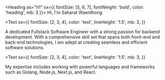 
<Heading as="h1" sx={{ fontSize: [5, 6, 7], fontWeight: 'bold', color: 'heading', mb: 3 }}>
  Hi, I'm Saharat Waenthong
</Heading>

<Text
  sx={{
    fontSize: [2, 3, 4],
    color: 'text',
    lineHeight: '1.5',
    mb: 3,
  }}
>
  A dedicated Fullstack Software Engineer with a strong passion for backend development. With a comprehensive skill set that spans both front-end and back-end technologies, I am adept at creating seamless and efficient software solutions.
</Text>

<Text
  sx={{
    fontSize: [2, 3, 4],
    color: 'text',
    lineHeight: '1.5',
    mb: 3,
  }}
>
  My expertise includes working with powerful languages and frameworks such as Golang, Node.js, Next.js, and React.
</Text>
